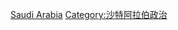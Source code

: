 {{Commonscat|International relations of Saudi Arabia}}

[[Category:亚洲各国外交|Saudi Arabia]]
[[Category:沙特阿拉伯政治|Category:沙特阿拉伯政治]]